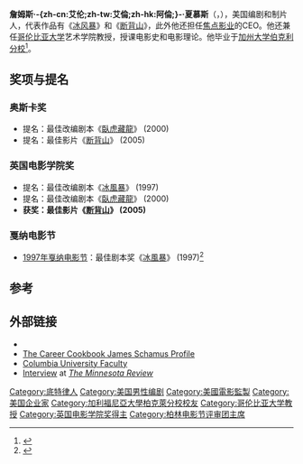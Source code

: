 {{noteTA
|T=zh-cn:詹姆斯·夏慕斯;zh-tw:詹姆士·夏姆斯;zh-hk:占士·舒哈密士;
|1=zh-cn:詹姆斯;zh-tw:詹姆士;zh-hk:占士;
|2=zh-cn:夏慕斯;zh-tw:夏姆斯;zh-hk:舒哈密士;
}}
{{Infobox actor
| type = 编剧
| name = 詹姆斯·夏慕斯
| image = James Schamus 2016.jpg
| birth_date = {{Birth date and age|1959|9|7}}
| birth_place = {{USA}}[[密歇根州|密歇根州]][[底特律|底特律]]
| occupation = 制片人、编导
| spouse = Nancy Jean Kricorian
| baftaawards = '''最佳影片'''<br>2005年 《[[断背山|断背山]]》
| cannesfilmawards = '''最佳劇本'''<br>1997年 《[[冰风暴|冰风暴]]》
| goldenhorseawards = '''最佳影片'''<br>1993年 《喜宴》 <br> '''最佳原創劇本'''<br>1993年 《喜宴》 <br> '''最佳改編劇本'''<br>2007年 《色，戒》
}}
'''詹姆斯·-{zh-cn:艾伦;zh-tw:艾倫;zh-hk:阿倫;}-·夏慕斯'''（{{lang-en|'''James  Allan Schamus'''}}，{{bd|1959年|9月7日||}}），美国编剧和制片人，代表作品有《[[冰风暴|冰风暴]]》和《[[断背山|断背山]]》，此外他还担任[[焦点影业|焦点影业]]的CEO。他还兼任[[哥伦比亚大学|哥伦比亚大学]]艺术学院教授，授课电影史和电影理论。他毕业于[[加州大学伯克利分校|加州大学伯克利分校]]<ref>{{cite web |url=http://gkids.com/?section=jury |title=NYICFF Jury |publisher=Gkids.com |date= |accessdate=2012-03-23 |archive-date=2020-07-26 |archive-url=https://web.archive.org/web/20200726173526/https://gkids.com/?section=jury |dead-url=no }}</ref>。

==奖项与提名==

===奥斯卡奖===
* 提名：最佳改编剧本《[[臥虎藏龍_(電影)|臥虎藏龍]]》 (2000)
* 提名：最佳影片《[[断背山|断背山]]》 (2005)

===英国电影学院奖===
* 提名：最佳改编剧本《[[冰風暴|冰風暴]]》 (1997)
* 提名：最佳改编剧本《[[臥虎藏龍_(電影)|臥虎藏龍]]》  (2000)
* '''获奖：最佳影片《[[断背山|断背山]]》 (2005)'''

===戛纳电影节===
* [[1997年戛纳电影节|1997年戛纳电影节]]：最佳剧本奖《[[冰風暴|冰風暴]]》 (1997)<ref name="festival-cannes.com">{{cite web |url=http://www.festival-cannes.com/en/archives/ficheFilm/id/4799/year/1997.html |title=Festival de Cannes: The Ice Storm |accessdate=2009-09-21 |work=festival-cannes.com |deadurl=yes |archiveurl=https://web.archive.org/web/20110822141753/http://www.festival-cannes.com/en/archives/ficheFilm/id/4799/year/1997.html |archivedate=2011-08-22 }}</ref>

==参考==
{{reflist}}

==外部链接==
* {{IMDb name|id=0770005}}
*[https://web.archive.org/web/20131207074552/http://thecareercookbook.com/article.php?article_id=18 The Career Cookbook James Schamus Profile]
*[http://www.studentaffairs.columbia.edu/admissions/university/academic/faculty.php Columbia University Faculty] {{Wayback|url=http://www.studentaffairs.columbia.edu/admissions/university/academic/faculty.php |date=20120206011050 }}
*[http://www.theminnesotareview.org/journal/ns68/interview_schamus.shtml Interview] {{Wayback|url=http://www.theminnesotareview.org/journal/ns68/interview_schamus.shtml |date=20071009025349 }} at ''[[The_Minnesota_Review|The Minnesota Review]]''

{{Portal bar|美國|電影|人物}}

{{Authority control}}
{{DEFAULTSORT:Schamus, James}}
[[Category:底特律人|Category:底特律人]]
[[Category:美国男性编剧|Category:美国男性编剧]]
[[Category:美國電影監製|Category:美國電影監製]]
[[Category:美国企业家|Category:美国企业家]]
[[Category:加利福尼亞大學柏克萊分校校友|Category:加利福尼亞大學柏克萊分校校友]]
[[Category:哥伦比亚大学教授|Category:哥伦比亚大学教授]]
[[Category:英国电影学院奖得主|Category:英国电影学院奖得主]]
[[Category:柏林电影节评审团主席|Category:柏林电影节评审团主席]]